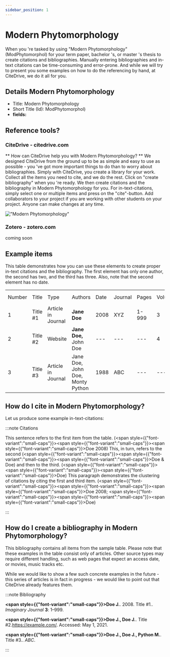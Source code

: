 ```yaml
---
sidebar_position: 1
---
```


# Modern Phytomorphology

When you 're tasked by using "Modern Phytomorphology" (ModPhytomorphol) for your term paper, bachelor 's, or master 's thesis to create citations and bibliographies.
Manually entering bibliographies and in-text citations can be time-consuming and error-prone. And while we will try to present you some examples on how to do the referencing by hand, at CiteDrive, we do it all for you.

## Details  Modern Phytomorphology
* Title: Modern Phytomorphology
* Short Title (Id): ModPhytomorphol)
* **fields:**

## Reference tools?
### CiteDrive - citedrive.com
** How can CiteDrive help you with Modern Phytomorphology? **
We designed CiteDrive from the ground up to be as simple and easy to use as possible - you 've got more important things to do than to worry about bibliographies. Simply with CiteDrive, you create a library for your work. Collect all the items you need to cite, and we do the rest. Click on "create bibliography" when you 're ready. We then create citations and the bibliography in Modern Phytomorphology for you. For in-text-citations, simply select one or multiple items and press on the "cite"-button. Add collaborators to your project if you are working with other students on your project. Anyone can make changes at any time.


!["Modern Phytomorphology"](images/modern-phytomorphology.svg "Choose Modern Phytomorphology in the CiteDrive App")

### Zotero - zotero.com

coming soon

## Example items

This table demonstrates how you can use these elements to create proper in-text citations and the bibliography. The first element has only one author, the second has two, and the third has three. Also, note that the second element has no date.


<table>
  <tr>
   <td>Number
   </td>
   <td>Title
   </td>
   <td>Type
   </td>
   <td>Authors
   </td>
   <td>Date
   </td>
   <td>Journal
   </td>
   <td>Pages
   </td>
   <td>Volume
   </td>
   <td>Issue
   </td>
   <td>Access Date
   </td>
  </tr>
  <tr>
   <td>1
   </td>
   <td>Title #1
   </td>
   <td>Article in Journal
   </td>
   <td><strong>Jane Doe</strong>
   </td>
   <td>2008
   </td>
   <td>XYZ
   </td>
   <td>1-999
   </td>
   <td>3
   </td>
   <td>2
   </td>
   <td>--
   </td>
  </tr>
  <tr>
   <td>
2
   </td>
   <td>Title #2
   </td>
   <td>Website
   </td>
   <td><strong>Jane Doe, </strong>John Doe
   </td>
   <td>---
   </td>
   <td>---
   </td>
   <td>---
   </td>
   <td>4
   </td>
   <td>---
   </td>
   <td>2020-05-01
   </td>
  </tr>
  <tr>
   <td>3
   </td>
   <td>Title #3
   </td>
   <td>Article in Journal
   </td>
   <td>Jane Doe, John Doe, Monty Python
   </td>
   <td>1988
   </td>
   <td>ABC
   </td>
   <td>---
   </td>
   <td>---
   </td>
   <td>16
   </td>
   <td>---
   </td>
  </tr>
</table>



## How do I cite in  Modern Phytomorphology?

Let us produce some example in-text-citations:

:::note Citations


This sentence refers to the first item from the table. (<span style={{"font-variant":"small-caps"}}><span style={{"font-variant":"small-caps"}}><span style={{"font-variant":"small-caps"}}>Doe</span></span> 2008</span>) This, in turn, refers to the second (<span style={{"font-variant":"small-caps"}}><span style={{"font-variant":"small-caps"}}><span style={{"font-variant":"small-caps"}}>Doe &amp; Doe</span></span></span>)
and then to the third.  (<span style={{"font-variant":"small-caps"}}><span style={{"font-variant":"small-caps"}}><span style={{"font-variant":"small-caps"}}>Doe</span></span></span>)
This paragraph demonstrates the clustering of citations by citing the first and third item. (<span style={{"font-variant":"small-caps"}}><span style={{"font-variant":"small-caps"}}><span style={{"font-variant":"small-caps"}}>Doe</span></span> 2008</span>; <span style={{"font-variant":"small-caps"}}><span style={{"font-variant":"small-caps"}}><span style={{"font-variant":"small-caps"}}>Doe</span></span></span>)

:::

## How do I create a bibliography in Modern Phytomorphology?

This bibliography contains all items from the sample table. Please note that these examples in the table consist only of articles. Other source types may require different handling, such as web pages that expect an access date, or movies, music tracks etc.

While we would like to show a few such concrete examples in the future - this series of articles is in fact in progress - we would like to point out that CiteDrive already features them.

:::note Bibliography

<b><span style={{"font-variant":"small-caps"}}><b>Doe J.</b></span></b>. 2008. Title #1.. <i>Imaginary Journal</i> <b>3</b>: 1–999.

<b><span style={{"font-variant":"small-caps"}}><b>Doe J., Doe J.</b></span></b>. Title #2.https://example.com/. Accessed: May 1, 2021.

<b><span style={{"font-variant":"small-caps"}}><b>Doe J., Doe J., Python M.</b></span></b>. Title #3.. <i>ABC</i>.



:::


        